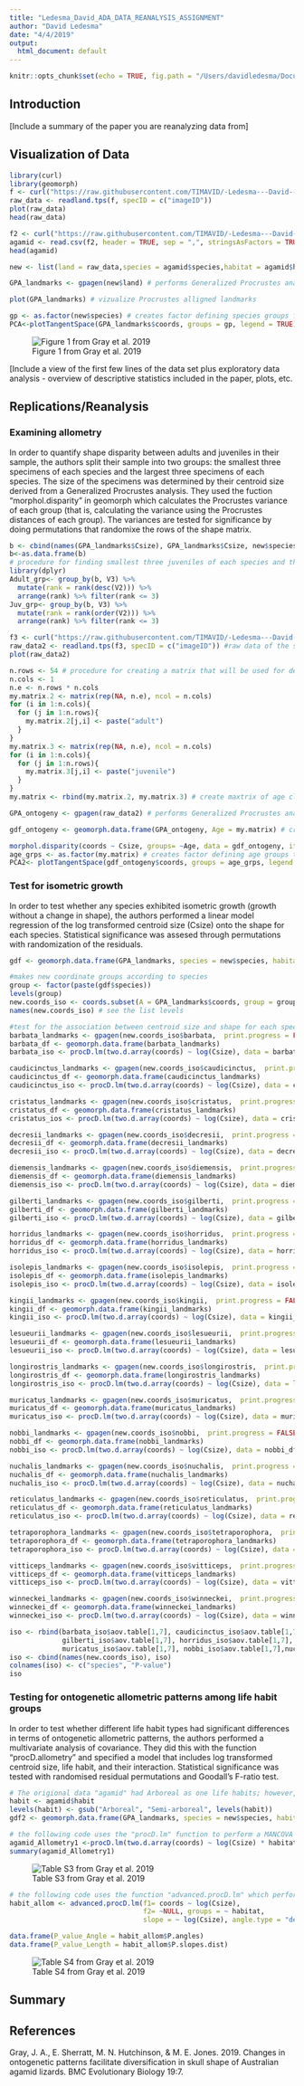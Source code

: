 ```yaml
---
title: "Ledesma_David_ADA_DATA_REANALYSIS_ASSIGNMENT"
author: "David Ledesma"
date: "4/4/2019"
output:
  html_document: default
---
```


```r
knitr::opts_chunk$set(echo = TRUE, fig.path = "/Users/davidledesma/Documents/Data\ analysis\ course/Replication\ paper/img")
```

## Introduction

[Include a summary of the paper you are reanalyzing data from]


## Visualization of Data
```r
library(curl)
library(geomorph)
f <- curl("https://raw.githubusercontent.com/TIMAVID/-Ledesma---David--ADA-DATA-REANALYSIS-ASSIGNMENT/master/agamid.TPS")
raw_data <- readland.tps(f, specID = c("imageID"))
plot(raw_data)
head(raw_data)

f2 <- curl("https://raw.githubusercontent.com/TIMAVID/-Ledesma---David--ADA-DATA-REANALYSIS-ASSIGNMENT/master/agamid.csv")
agamid <- read.csv(f2, header = TRUE, sep = ",", stringsAsFactors = TRUE)
head(agamid)
```

```r
new <- list(land = raw_data,species = agamid$species,habitat = agamid$habit,clade = agamid$clade, specimen = agamid$specimen) 

GPA_landmarks <- gpagen(new$land) # performs Generalized Procrustes analysis of landmarks and creates aligned Procrustes coordinates

plot(GPA_landmarks) # vizualize Procrustes alligned landmarks

gp <- as.factor(new$species) # creates factor defining species groups for PCA vizualization
PCA<-plotTangentSpace(GPA_landmarks$coords, groups = gp, legend = TRUE) #Pricipal component analysis + vizualization

```



![Figure 1 from Gray et al. 2019](/Users/davidledesma/Development/Ledesma_David_ADA_Data_Replication_Assignment/PCA.png )

[Include a view of the first few lines of the data set plus exploratory data analysis - overview of descriptive statistics included in the paper, plots, etc.

## Replications/Reanalysis

### Examining allometry ###
In order to quantify shape disparity between adults and juveniles in their sample, the authors split their sample into two groups: the smallest three specimens of each species and the largest three specimens of each species. The size of the specimens was determined by their centroid size derived from a Generalized Procrustes analysis. They used the fuction “morphol.disparity” in geomorph which calculates the Procrustes variance of each group (that is, calculating the variance using the Procrustes distances of each group). The variances are tested for significance by doing permutations that randomixe the rows of the shape matrix. 

```r
b <- cbind(names(GPA_landmarks$Csize), GPA_landmarks$Csize, new$species) # creates matrix combining specimen numbers, centroid sizes, and species
b<-as.data.frame(b)
# procedure for finding smallest three juveniles of each species and the largest three adults of each species based on centroid size
library(dplyr)
Adult_grp<- group_by(b, V3) %>%
  mutate(rank = rank(desc(V2))) %>%
  arrange(rank) %>% filter(rank <= 3)
Juv_grp<- group_by(b, V3) %>%
  mutate(rank = rank(order(V2))) %>%
  arrange(rank) %>% filter(rank <= 3)
```
```r
f3 <- curl("https://raw.githubusercontent.com/TIMAVID/-Ledesma---David--ADA-DATA-REANALYSIS-ASSIGNMENT/master/Adults2.tps")
raw_data2 <- readland.tps(f3, specID = c("imageID")) #raw data of the smallest three juveniles of each species and the largest three adults of each species
plot(raw_data2) 
```
```r
n.rows <- 54 # procedure for creating a matrix that will be used for defining age classes
n.cols <- 1
n.e <- n.rows * n.cols
my.matrix.2 <- matrix(rep(NA, n.e), ncol = n.cols)
for (i in 1:n.cols){
  for (j in 1:n.rows){
    my.matrix.2[j,i] <- paste("adult")
  }
}
my.matrix.3 <- matrix(rep(NA, n.e), ncol = n.cols)
for (i in 1:n.cols){
  for (j in 1:n.rows){
    my.matrix.3[j,i] <- paste("juvenile")
  }
}
my.matrix <- rbind(my.matrix.2, my.matrix.3) # create maxtrix of age classes corresponding to the specimens from raw_data2
```
```r
GPA_ontogeny <- gpagen(raw_data2) # performs Generalized Procrustes analysis of landmarks

gdf_ontogeny <- geomorph.data.frame(GPA_ontogeny, Age = my.matrix) # creates Geomorph data frame combinging GPA alligned landmarks with age classes

morphol.disparity(coords ~ Csize, groups= ~Age, data = gdf_ontogeny, iter=999, print.progress = FALSE) # calculates Procrustes variance between adults and juveniles while accounting for group size. Uses absolute differences in variances to test for pairwise differences between groups. The statistical significance of the differences between groups is assessed using a randomised residual permutation test with "iter= #" specified
age_grps <- as.factor(my.matrix) # creates factor defining age groups to be used for PCA
PCA2<- plotTangentSpace(gdf_ontogeny$coords, groups = age_grps, legend = TRUE) # PCA
```

### Test for isometric growth ###
In order to test whether any species exhibited isometric growth (growth without a change in shape), the authors performed a linear model regression of the log transformed centroid size (Csize) onto the shape for each species. Statistical significance was assesed through permutations with randomization of the residuals. 

```r
gdf <- geomorph.data.frame(GPA_landmarks, species = new$species, habitat = new$habitat, clade = new$clade, specimen= new$specimen) # creates Geomorph data frame of landmarks combined with additional data

#makes new coordinate groups according to species
group <- factor(paste(gdf$species))
levels(group)
new.coords_iso <- coords.subset(A = GPA_landmarks$coords, group = group)
names(new.coords_iso) # see the list levels

```

```r
#test for the association between centroid size and shape for each species
barbata_landmarks <- gpagen(new.coords_iso$barbata,  print.progress = FALSE)
barbata_df <- geomorph.data.frame(barbata_landmarks)
barbata_iso <- procD.lm(two.d.array(coords) ~ log(Csize), data = barbata_df, iter = 999,  print.progress = FALSE) # two.d.array function converts a 3D array to a 2D array

caudicinctus_landmarks <- gpagen(new.coords_iso$caudicinctus,  print.progress = FALSE)
caudicinctus_df <- geomorph.data.frame(caudicinctus_landmarks)
caudicinctus_iso <- procD.lm(two.d.array(coords) ~ log(Csize), data = caudicinctus_df, iter = 999,  print.progress = FALSE)

cristatus_landmarks <- gpagen(new.coords_iso$cristatus,  print.progress = FALSE)
cristatus_df <- geomorph.data.frame(cristatus_landmarks)
cristatus_ios <- procD.lm(two.d.array(coords) ~ log(Csize), data = cristatus_df, iter = 999,  print.progress = FALSE)

decresii_landmarks <- gpagen(new.coords_iso$decresii,  print.progress = FALSE)
decresii_df <- geomorph.data.frame(decresii_landmarks)
decresii_iso <- procD.lm(two.d.array(coords) ~ log(Csize), data = decresii_df, iter = 999,  print.progress = FALSE)

diemensis_landmarks <- gpagen(new.coords_iso$diemensis,  print.progress = FALSE)
diemensis_df <- geomorph.data.frame(diemensis_landmarks)
diemensis_iso <- procD.lm(two.d.array(coords) ~ log(Csize), data = diemensis_df, iter = 999,  print.progress = FALSE)

gilberti_landmarks <- gpagen(new.coords_iso$gilberti,  print.progress = FALSE)
gilberti_df <- geomorph.data.frame(gilberti_landmarks)
gilberti_iso <- procD.lm(two.d.array(coords) ~ log(Csize), data = gilberti_df, iter = 999,  print.progress = FALSE)

horridus_landmarks <- gpagen(new.coords_iso$horridus,  print.progress = FALSE)
horridus_df <- geomorph.data.frame(horridus_landmarks)
horridus_iso <- procD.lm(two.d.array(coords) ~ log(Csize), data = horridus_df, iter = 999,  print.progress = FALSE)

isolepis_landmarks <- gpagen(new.coords_iso$isolepis,  print.progress = FALSE)
isolepis_df <- geomorph.data.frame(isolepis_landmarks)
isolepis_iso <- procD.lm(two.d.array(coords) ~ log(Csize), data = isolepis_df, iter = 999,  print.progress = FALSE)

kingii_landmarks <- gpagen(new.coords_iso$kingii,  print.progress = FALSE)
kingii_df <- geomorph.data.frame(kingii_landmarks)
kingii_iso <- procD.lm(two.d.array(coords) ~ log(Csize), data = kingii_df, iter = 999,  print.progress = FALSE)

lesueurii_landmarks <- gpagen(new.coords_iso$lesueurii,  print.progress = FALSE)
lesueurii_df <- geomorph.data.frame(lesueurii_landmarks)
lesueurii_iso <- procD.lm(two.d.array(coords) ~ log(Csize), data = lesueurii_df, iter = 999,  print.progress = FALSE)

longirostris_landmarks <- gpagen(new.coords_iso$longirostris,  print.progress = FALSE)
longirostris_df <- geomorph.data.frame(longirostris_landmarks)
longirostris_iso <- procD.lm(two.d.array(coords) ~ log(Csize), data = longirostris_df, iter = 999,  print.progress = FALSE)

muricatus_landmarks <- gpagen(new.coords_iso$muricatus,  print.progress = FALSE)
muricatus_df <- geomorph.data.frame(muricatus_landmarks)
muricatus_iso <- procD.lm(two.d.array(coords) ~ log(Csize), data = muricatus_df, iter = 999,  print.progress = FALSE)

nobbi_landmarks <- gpagen(new.coords_iso$nobbi,  print.progress = FALSE)
nobbi_df <- geomorph.data.frame(nobbi_landmarks)
nobbi_iso <- procD.lm(two.d.array(coords) ~ log(Csize), data = nobbi_df, iter = 999,  print.progress = FALSE)

nuchalis_landmarks <- gpagen(new.coords_iso$nuchalis,  print.progress = FALSE)
nuchalis_df <- geomorph.data.frame(nuchalis_landmarks)
nuchalis_iso <- procD.lm(two.d.array(coords) ~ log(Csize), data = nuchalis_df, iter = 999,  print.progress = FALSE)

reticulatus_landmarks <- gpagen(new.coords_iso$reticulatus,  print.progress = FALSE)
reticulatus_df <- geomorph.data.frame(reticulatus_landmarks)
reticulatus_iso <- procD.lm(two.d.array(coords) ~ log(Csize), data = reticulatus_df, iter = 999,  print.progress = FALSE)

tetraporophora_landmarks <- gpagen(new.coords_iso$tetraporophora,  print.progress = FALSE)
tetraporophora_df <- geomorph.data.frame(tetraporophora_landmarks)
tetraporophora_iso <- procD.lm(two.d.array(coords) ~ log(Csize), data = tetraporophora_df, iter = 999,  print.progress = FALSE)

vitticeps_landmarks <- gpagen(new.coords_iso$vitticeps,  print.progress = FALSE)
vitticeps_df <- geomorph.data.frame(vitticeps_landmarks)
vitticeps_iso <- procD.lm(two.d.array(coords) ~ log(Csize), data = vitticeps_df, iter = 999,  print.progress = FALSE)

winneckei_landmarks <- gpagen(new.coords_iso$winneckei,  print.progress = FALSE)
winneckei_df <- geomorph.data.frame(winneckei_landmarks)
winneckei_iso <- procD.lm(two.d.array(coords) ~ log(Csize), data = winneckei_df, iter = 999,  print.progress = FALSE)
```

```r
iso <- rbind(barbata_iso$aov.table[1,7], caudicinctus_iso$aov.table[1,7], cristatus_ios$aov.table[1,7], decresii_iso$aov.table[1,7], diemensis_iso$aov.table[1,7], 
             gilberti_iso$aov.table[1,7], horridus_iso$aov.table[1,7], isolepis_iso$aov.table[1,7], kingii_iso$aov.table[1,7], lesueurii_iso$aov.table[1,7], longirostris_iso$aov.table[1,7], 
             muricatus_iso$aov.table[1,7], nobbi_iso$aov.table[1,7],nuchalis_iso$aov.table[1,7], reticulatus_iso$aov.table[1,7], tetraporophora_iso$aov.table[1,7], vitticeps_iso$aov.table[1,7], winneckei_iso$aov.table[1,7])
iso <- cbind(names(new.coords_iso), iso)
colnames(iso) <- c("species", "P-value")
iso
```

### Testing for ontogenetic allometric patterns among life habit groups ###
In order to test whether different life habit types had significant differences in terms of ontogenetic allometric patterns, the authors performed a multivariate analysis of covariance. They did this with the function "procD.allometry" and specified a model that includes log transformed centroid size, life habit, and their interaction. Statistical significance was tested with randomised residual permutations and Goodall’s F-ratio test. 
```r
# The origional data "agamid" had Arboreal as one life habits; however, in the analyses they were treated as Semi-arboreal. The following code changes all Arboreal classifications to Semi-arboreal and creates a new data frame with this data.
habit <- agamid$habit
levels(habit) <- gsub("Arboreal", "Semi-arboreal", levels(habit))
gdf2 <- geomorph.data.frame(GPA_landmarks, species = new$species, habitat = habit, clade = new$clade, specimen= new$specimen) # creates Geomorph data frame of landmarks combined with additional data
```
```r
# the following code uses the "procD.lm" function to perform a MANCOVA with size, habitat, and their interaction as parameters 
agamid_Allometry1 <-procD.lm(two.d.array(coords) ~ log(Csize) * habitat, data = gdf2, iter = 999, print.progress = FALSE) #
summary(agamid_Allometry1)
```


![Table S3 from Gray et al. 2019](/Users/davidledesma/Development/Ledesma_David_ADA_Data_Replication_Assignment/Table1.png )

```r
# the following code uses the function "advanced.procD.lm" which performes a Procrustes ANOVA and calculates whether differences are significant through pairwise tests and permutations. 
habit_allom <- advanced.procD.lm(f1= coords ~ log(Csize),
                                 f2= ~NULL, groups = ~ habitat,
                                 slope = ~ log(Csize), angle.type = "deg", iter = 999, data = gdf2, pc.shape = TRUE, print.progress = FALSE)

data.frame(P_value_Angle = habit_allom$P.angles) 
data.frame(P_value_Length = habit_allom$P.slopes.dist)

```


![Table S4 from Gray et al. 2019](/Users/davidledesma/Development/Ledesma_David_ADA_Data_Replication_Assignment/Table2.png)




## Summary

## References

Gray, J. A., E. Sherratt, M. N. Hutchinson, & M. E. Jones. 2019. Changes in ontogenetic patterns facilitate diversification in skull shape of Australian agamid lizards. BMC Evolutionary Biology 19:7. 
